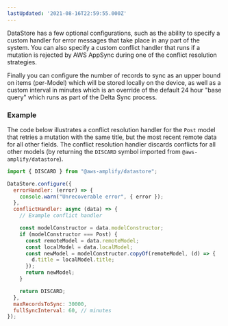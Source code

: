 ```yaml
---
lastUpdated: '2021-08-16T22:59:55.000Z'
---
```

DataStore has a few optional configurations, such as the ability to specify a custom handler for error messages that take place in any part of the system. You can also specify a custom conflict handler that runs if a mutation is rejected by AWS AppSync during one of the conflict resolution strategies.

Finally you can configure the number of records to sync as an upper bound on items (per-Model) which will be stored locally on the device, as well as a custom interval in minutes which is an override of the default 24 hour "base query" which runs as part of the Delta Sync process.

### Example

The code below illustrates a conflict resolution handler for the `Post` model that retries a mutation with the same title, but the most recent remote data for all other fields. The conflict resolution handler discards conflicts for all other models (by returning the `DISCARD` symbol imported from `@aws-amplify/datastore`).

```js
import { DISCARD } from "@aws-amplify/datastore";

DataStore.configure({
  errorHandler: (error) => {
    console.warn("Unrecoverable error", { error });
  },
  conflictHandler: async (data) => {
    // Example conflict handler

    const modelConstructor = data.modelConstructor;
    if (modelConstructor === Post) {
      const remoteModel = data.remoteModel;
      const localModel = data.localModel;
      const newModel = modelConstructor.copyOf(remoteModel, (d) => {
        d.title = localModel.title;
      });
      return newModel;
    }

    return DISCARD;
  },
  maxRecordsToSync: 30000,
  fullSyncInterval: 60, // minutes
});
```
